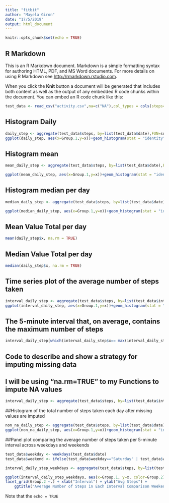 ```yaml
---
title: "fitbit"
author: "Mayela Giron"
date: "17/5/2019"
output: html_document
---
```


```r
knitr::opts_chunk$set(echo = TRUE)
```

## R Markdown

This is an R Markdown document. Markdown is a simple formatting syntax for authoring HTML, PDF, and MS Word documents. For more details on using R Markdown see <http://rmarkdown.rstudio.com>.

When you click the **Knit** button a document will be generated that includes both content as well as the output of any embedded R code chunks within the document. You can embed an R code chunk like this:

```r
test_data <- read_csv("activity.csv",na=c("NA"),col_types = cols(steps=col_double(),date=col_date(format="%Y-%m-%d"),interval=col_double()))
```

## Histogram Daily
```r
daily_step <- aggregate(test_data$steps, by=list(test_data$date),FUN=sum)
ggplot(daily_step, aes(x=Group.1,y=x))+geom_histogram(stat = "identity")

```

## Histogram mean
```r
mean_daily_step <- aggregate(test_data$steps, by=list(test_data$date),FUN=mean)

ggplot(mean_daily_step, aes(x=Group.1,y=x))+geom_histogram(stat = "identity")

```
## Histogram median per day
```r
median_daily_step <- aggregate(test_data$steps, by=list(test_data$date),FUN=median)

ggplot(median_daily_step, aes(x=Group.1,y=x))+geom_histogram(stat = "identity")

```
## Mean Value Total per day
```r
mean(daily_step$x, na.rm = TRUE)

```
## Median Value Total per day
```r
median(daily_step$x, na.rm = TRUE)

```
## Time series plot of the average number of steps taken
```r
interval_daily_step <- aggregate(test_data$steps, by=list(test_data$interval), FUN=mean, na.rm=TRUE)
ggplot(interval_daily_step, aes(x=Group.1,y=x))+geom_histogram(stat = "identity")
```
## The 5-minute interval that, on average, contains the maximum number of steps
```r
interval_daily_step[which(interval_daily_step$x== max(interval_daily_step$x)),]

```
## Code to describe and show a strategy for imputing missing data
## I will be using "na.rm=TRUE" to my Functions to impute NA values
```r

interval_daily_step <- aggregate(test_data$steps, by=list(test_data$interval), FUN=mean, na.rm=TRUE)

```

##Histogram of the total number of steps taken each day after missing values are imputed
```r
non_na_daily_step <- aggregate(test_data$steps, by=list(test_data$date),FUN=sum,na.rm=TRUE)
ggplot(non_na_daily_step, aes(x=Group.1,y=x))+geom_histogram(stat = "identity")
```
##Panel plot comparing the average number of steps taken per 5-minute interval across weekdays and weekends
```r

test_data$weekday <- weekdays(test_data$date)
test_data$weekend <- ifelse(test_data$weekday=="Saturday" | test_data$weekday=="Sunday", "Weekend", "Weekday" )

interval_daily_step_weekdays <- aggregate(test_data$steps, by=list(test_data$interval,test_data$weekend), FUN=mean, na.rm=TRUE)

ggplot(interval_daily_step_weekdays, aes(x=Group.1, y=x, color=Group.2)) + geom_line(stat = "identity")+
facet_grid(Group.2 ~.) + xlab("Interval") + ylab("Avg Steps") +
    ggtitle("Average Number of Steps in Each Interval Comparison Weekend")
```




Note that the `echo = TRUE` 
